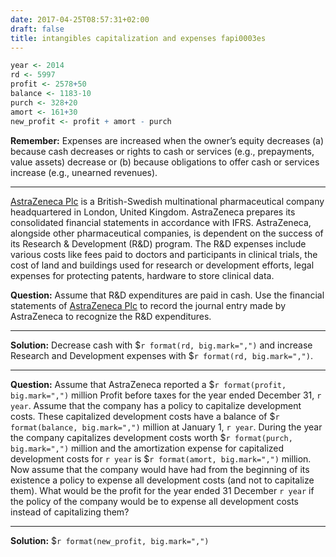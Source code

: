 ```yaml
---
date: 2017-04-25T08:57:31+02:00
draft: false
title: intangibles capitalization and expenses fapi0003es
---
```



```r
year <- 2014
rd <- 5997 
profit <- 2578+50
balance <- 1183-10
purch <- 328+20
amort <- 161+30
new_profit <- profit + amort - purch
```


**Remember:**
Expenses are increased when the owner's equity decreases (a) because cash decreases or rights to cash or services (e.g., prepayments, value assets) decrease or (b) because obligations to offer cash or services increase (e.g., unearned revenues).

***

[AstraZeneca Plc](https://drive.google.com/file/d/0B5iOWuUx99FWdjQ4T3FtYUIzQ1U/view?usp=sharing) is a British-Swedish multinational pharmaceutical company headquartered in London, United Kingdom. AstraZeneca prepares its consolidated financial statements in accordance with IFRS. AstraZeneca, alongside other pharmaceutical companies, is dependent on the success of its Research & Development (R&D) program. The R&D expenses include various costs like fees paid to doctors and participants in clinical trials, the cost of land and buildings used for research or development efforts, legal expenses for protecting patents, hardware to store clinical data. 

**Question:**
Assume that R&D expenditures are paid in cash. Use the financial statements of [AstraZeneca Plc](https://drive.google.com/file/d/0B5iOWuUx99FWdjQ4T3FtYUIzQ1U/view?usp=sharing) to record the journal entry made by AstraZeneca to recognize the R&D expenditures.

***

**Solution:**
Decrease cash with $`r format(rd, big.mark=",")` and increase Research and Development expenses with $`r format(rd, big.mark=",")`.

***

**Question:**
Assume that AstraZeneca reported a $`r format(profit, big.mark=",")` million Profit before taxes for the year ended December 31, `r year`. Assume that the company has a policy to capitalize development costs. These capitalized development costs have a balance of $`r format(balance, big.mark=",")` million at January 1, `r year`. During the year the company capitalizes development costs worth $`r format(purch, big.mark=",")` million and the amortization expense for capitalized development costs for `r year` is $`r format(amort, big.mark=",")` million. Now assume that the company would have had from the beginning of its existence a policy to expense all development costs (and not to capitalize them). What would be the profit for the year ended 31 December `r year` if the policy of the company would be to expense all
development costs instead of capitalizing them?

***

**Solution:**
$`r format(new_profit, big.mark=",")`
